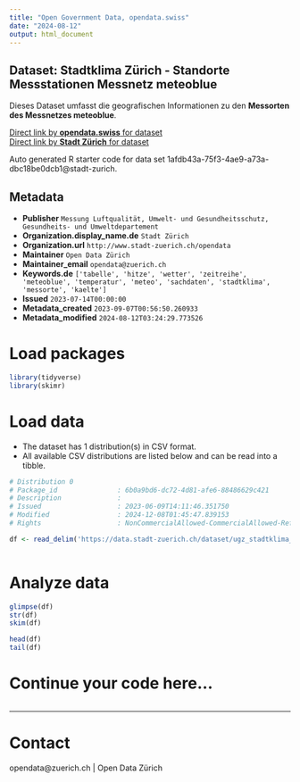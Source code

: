 ```yaml
---
title: "Open Government Data, opendata.swiss"
date: "2024-08-12"
output: html_document
---
```


## Dataset: Stadtklima Zürich - Standorte Messstationen Messnetz meteoblue


Dieses Dataset umfasst die geografischen Informationen zu den **Messorten des Messnetzes meteoblue**.


[Direct link by **opendata.swiss** for dataset](https://opendata.swiss/de/dataset/stadtklima-zurich-standorte-messstationen-messnetz-meteoblue)<br>
[Direct link by **Stadt Zürich** for dataset](https://data.stadt-zuerich.ch/dataset/ugz_stadtklima_zuerich_messorte_messnetz_meteoblue)

Auto generated R starter code for data set 1afdb43a-75f3-4ae9-a73a-dbc18be0dcb1@stadt-zurich.

## Metadata

- **Publisher** `Messung Luftqualität, Umwelt- und Gesundheitsschutz, Gesundheits- und Umweltdepartement`
- **Organization.display_name.de** `Stadt Zürich`
- **Organization.url** `http://www.stadt-zuerich.ch/opendata`
- **Maintainer** `Open Data Zürich`
- **Maintainer_email** `opendata@zuerich.ch`
- **Keywords.de** `['tabelle', 'hitze', 'wetter', 'zeitreihe', 'meteoblue', 'temperatur', 'meteo', 'sachdaten', 'stadtklima', 'messorte', 'kaelte']`
- **Issued** `2023-07-14T00:00:00`
- **Metadata_created** `2023-09-07T00:56:50.260933`
- **Metadata_modified** `2024-08-12T03:24:29.773526`


# Load packages

```r

library(tidyverse)
library(skimr)

```

# Load data

-   The dataset has 1 distribution(s) in CSV format.
-   All available CSV distributions are listed below and can be read into a tibble.

```r

# Distribution 0
# Package_id               : 6b0a9bd6-dc72-4d81-afe6-88486629c421
# Description              : 
# Issued                   : 2023-06-09T14:11:46.351750
# Modified                 : 2024-12-08T01:45:47.839153
# Rights                   : NonCommercialAllowed-CommercialAllowed-ReferenceNotRequired

df <- read_delim('https://data.stadt-zuerich.ch/dataset/ugz_stadtklima_zuerich_messorte_messnetz_meteoblue/download/ugz_stadtklima_zuerich_messorte_messnetz_meteoblue.csv')



```

# Analyze data

```r

glimpse(df)
str(df)
skim(df)

head(df)
tail(df)

```

# Continue your code here...

```r

```

------------------------------------------------------------------------

# Contact

opendata@zuerich.ch | Open Data Zürich
